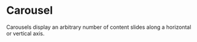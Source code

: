 # Carousel

<HeaderComponent htmlTag="studs-carousel" jsxTag="StudsCarousel" version="Since 2.0" status="Stable" />

Carousels display an arbitrary number of content slides along a horizontal or vertical axis.
